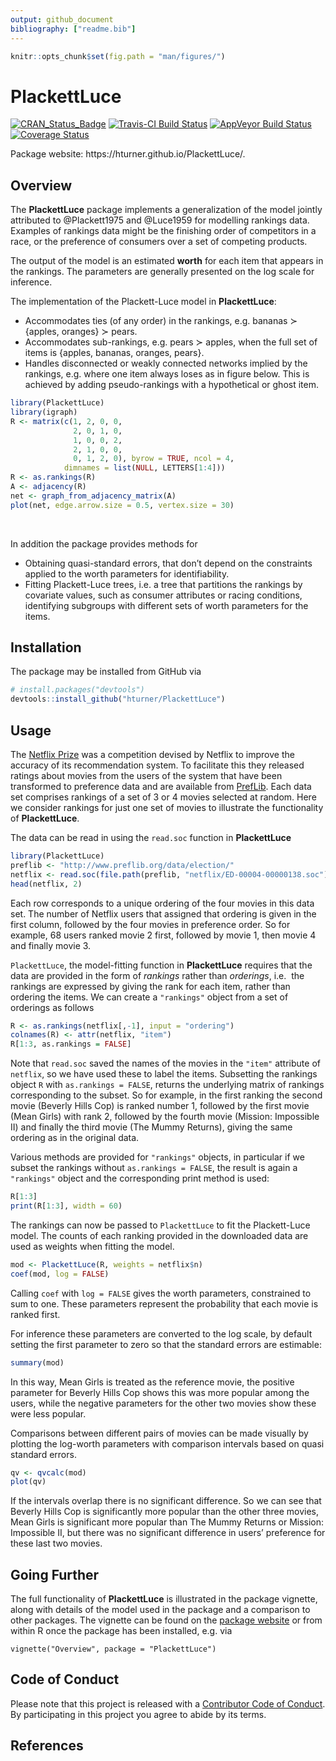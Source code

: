 ```yaml
---
output: github_document
bibliography: ["readme.bib"]
---
```


```r
knitr::opts_chunk$set(fig.path = "man/figures/")
```

# PlackettLuce

[![CRAN_Status_Badge](http://www.r-pkg.org/badges/version/PlackettLuce)](https://cran.r-project.org/package=PlackettLuce)
[![Travis-CI Build Status](https://travis-ci.org/hturner/PlackettLuce.svg?branch=master)](https://travis-ci.org/hturner/PlackettLuce)
[![AppVeyor Build Status](https://ci.appveyor.com/api/projects/status/github/hturner/PlackettLuce?branch=master&svg=true)](https://ci.appveyor.com/project/hturner/PlackettLuce)
[![Coverage Status](https://img.shields.io/codecov/c/github/hturner/PlackettLuce/master.svg)](https://codecov.io/github/hturner/PlackettLuce?branch=master)

Package website: https://hturner.github.io/PlackettLuce/.

## Overview

The **PlackettLuce** package implements a generalization of the model jointly 
attributed to @Plackett1975 and @Luce1959 for modelling rankings data. 
Examples of rankings data might be the finishing order of competitors in a race,
or the preference of consumers over a set of competing products. 

The output of the model is an estimated **worth** for each item that appears in 
the rankings. The parameters are generally presented on the log scale for 
inference.

The implementation of the Plackett-Luce model in **PlackettLuce**:

 - Accommodates ties (of any order) in the rankings, e.g.
  bananas $\succ$ {apples, oranges} $\succ$ pears.
 - Accommodates sub-rankings, e.g. pears $\succ$ apples, when the full set of items is {apples, bananas, oranges, pears}.
 - Handles disconnected or weakly connected networks implied by the rankings, e.g. where one item always loses as in figure below. This is achieved by adding pseudo-rankings with a 
hypothetical or ghost item.

```r
library(PlackettLuce)
library(igraph)
R <- matrix(c(1, 2, 0, 0,
              2, 0, 1, 0,
              1, 0, 0, 2,
              2, 1, 0, 0,
              0, 1, 2, 0), byrow = TRUE, ncol = 4,
            dimnames = list(NULL, LETTERS[1:4]))
R <- as.rankings(R)
A <- adjacency(R)
net <- graph_from_adjacency_matrix(A)
plot(net, edge.arrow.size = 0.5, vertex.size = 30)
```
  </br>

In addition the package provides methods for

 - Obtaining quasi-standard errors, that don't depend on the constraints applied
 to the worth parameters for identifiability.
 - Fitting Plackett-Luce trees, i.e. a tree that partitions the rankings by 
 covariate values, such as consumer attributes or racing conditions, identifying 
 subgroups with different sets of worth parameters for the items.
 
## Installation

The package may be installed from GitHub via

```r
# install.packages("devtools")
devtools::install_github("hturner/PlackettLuce")
```

## Usage

The [Netflix Prize](http://www.netflixprize.com/) was a competition devised by 
Netflix to improve the accuracy of its recommendation system. To facilitate 
this they released ratings about movies from the users of the system that have 
been transformed to preference data and are available from 
[PrefLib](http://www.preflib.org/data/election/netflix/). Each data set 
comprises rankings of a set of 3 or 4 movies selected at random. Here we 
consider rankings for just one set of movies to illustrate the functionality of 
**PlackettLuce**.

The data can be read in using the `read.soc` function in **PlackettLuce**
```r
library(PlackettLuce)
preflib <- "http://www.preflib.org/data/election/"
netflix <- read.soc(file.path(preflib, "netflix/ED-00004-00000138.soc"))
head(netflix, 2)
```
Each row corresponds to a unique ordering of the four movies in this data set. 
The number of Netflix users that assigned that ordering is given in the first 
column, followed by the four movies in preference order. So for example, 68 
users ranked movie 2 first, followed by movie 1, then movie 4 and finally movie
3. 

`PlackettLuce`, the model-fitting function in **PlackettLuce** requires that 
the data are provided in the form of *rankings* rather than *orderings*, i.e. 
the rankings are expressed by giving the rank for each item, rather than 
ordering the items. We can create a `"rankings"` object from a set of orderings
as follows
```r
R <- as.rankings(netflix[,-1], input = "ordering")
colnames(R) <- attr(netflix, "item")
R[1:3, as.rankings = FALSE]
```
Note that `read.soc` saved the names of the movies in the `"item"` attribute of
`netflix`, so we have used these to label the items. Subsetting the
rankings object `R` with `as.rankings = FALSE`, returns the underlying matrix of 
rankings corresponding to the subset. So for example, in the first ranking the 
second movie (Beverly Hills Cop) is ranked number 1, followed by the first movie
(Mean Girls) with rank 2, followed by the fourth movie (Mission: Impossible II) 
and finally the third movie (The Mummy Returns), giving the same ordering as in 
the original data.

Various methods are provided for `"rankings"` objects, in particular if we 
subset the rankings without `as.rankings = FALSE`, the result is again a 
`"rankings"` object and the corresponding print method is used:

```r
R[1:3]
print(R[1:3], width = 60)
```

The rankings can now be passed to `PlackettLuce` to fit the Plackett-Luce model.
The counts of each ranking provided in the downloaded data are used as weights 
when fitting the model.
```r
mod <- PlackettLuce(R, weights = netflix$n)
coef(mod, log = FALSE)
```
Calling `coef` with `log = FALSE` gives the worth parameters, constrained to
sum to one. These parameters represent the probability that each movie is ranked 
first.

For inference these parameters are converted to the log scale, by default 
setting the first parameter to zero so that the standard errors are estimable:
```r
summary(mod)
```
In this way, Mean Girls is treated as the reference movie, the positive 
parameter for Beverly Hills Cop shows this was more popular among the users, 
while the negative parameters for the other two movies show these were less 
popular.

Comparisons between different pairs of movies can be made visually by plotting
the log-worth parameters with comparison intervals based on quasi standard
errors.
```r
qv <- qvcalc(mod)
plot(qv)
```

If the intervals overlap there is no significant difference. So we can see that 
Beverly Hills Cop is significantly more popular than the other three movies,
Mean Girls is significant more popular than The Mummy Returns or 
Mission: Impossible II, but there was no significant difference in users' 
preference for these last two movies.

## Going Further

The full functionality of **PlackettLuce** is illustrated in the package 
vignette, along with details of the model used in the package and a comparison
to other packages. The vignette can be found on the [package website](https://hturner.github.io/PlackettLuce/) or from within R once the 
package has been installed, e.g. via 

    vignette("Overview", package = "PlackettLuce")

## Code of Conduct

Please note that this project is released with a [Contributor Code of Conduct](CONDUCT.md). By participating in this project you agree to abide by its terms.

## References
